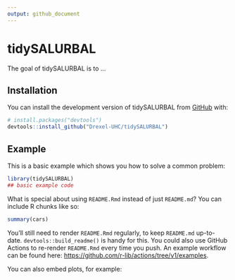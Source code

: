 ```yaml
---
output: github_document
---
```


<!-- README.md is generated from README.Rmd. Please edit that file -->


# tidySALURBAL

<!-- badges: start -->
<!-- badges: end -->

The goal of tidySALURBAL is to ...

## Installation

You can install the development version of tidySALURBAL from [GitHub](https://github.com/) with:

``` r
# install.packages("devtools")
devtools::install_github("Drexel-UHC/tidySALURBAL")
```

## Example

This is a basic example which shows you how to solve a common problem:

```r
library(tidySALURBAL)
## basic example code
```

What is special about using `README.Rmd` instead of just `README.md`? You can include R chunks like so:

```r
summary(cars)
```

You'll still need to render `README.Rmd` regularly, to keep `README.md` up-to-date. `devtools::build_readme()` is handy for this. You could also use GitHub Actions to re-render `README.Rmd` every time you push. An example workflow can be found here: <https://github.com/r-lib/actions/tree/v1/examples>.

You can also embed plots, for example:
 
